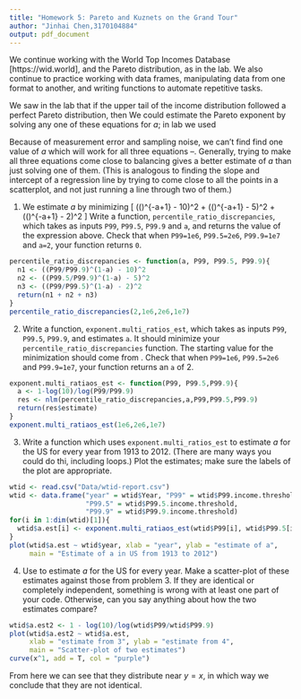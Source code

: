 ```yaml
---
title: "Homework 5: Pareto and Kuznets on the Grand Tour"
author: "Jinhai Chen,3170104884"
output: pdf_document
---
```


We continue working with the World Top Incomes Database [https://wid.world], and the Pareto distribution, as in the lab.  We also continue to practice working with data frames, manipulating data from one format to another, and writing functions to automate repetitive tasks.

We saw in the lab that if the upper tail of the income distribution followed a perfect Pareto distribution, then
\begin{eqnarray}
\label{eqn:1percent-vs-0.1-percent}
\left(\frac{P99}{P99.9}\right)^{-a+1}  & = & 10\\
\left(\frac{P99.5}{P99.9}\right)^{-a+1} & = & 5\\
\left(\frac{P99}{P99.5}\right)^{-a+1} & = & 2
\label{eqn:1percent-vs-0.5-percent}
\end{eqnarray}
We could estimate the Pareto exponent by solving any one of these equations for $a$; in lab we used
\begin{equation}
a = 1 - \frac{\log{10}}{\log{(P99/P99.9)}} ~,
\label{eqn:exponent-from-quantile-ratio}
\end{equation}

Because of measurement error and sampling noise, we can't find find one value of $a$ which will work for all three equations \eqref{eqn:1percent-vs-0.1-percent}--\eqref{eqn:1percent-vs-0.5-percent}.  Generally, trying to make all three equations come close to balancing gives a better estimate of $a$ than just solving one of them.  (This is analogous to finding the slope and intercept of a regression line by trying to come close to all the points in a scatterplot, and not just running a line through two of them.)


1. We estimate $a$ by minimizing
\[
\left(\left(\frac{P99}{P99.9}\right)^{-a+1} - 10\right)^2 + \left(\left(\frac{P99.5}{P99.9}\right)^{-a+1} - 5\right)^2 +  \left(\left(\frac{P99}{P99.5}\right)^{-a+1} - 2\right)^2
\]
Write a function, `percentile_ratio_discrepancies`, which takes as inputs `P99`, `P99.5`, `P99.9` and `a`, and returns the value of the expression above.  Check that when `P99=1e6`, `P99.5=2e6`, `P99.9=1e7` and `a=2`, your function returns `0`.
```r
percentile_ratio_discrepancies <- function(a, P99, P99.5, P99.9){
  n1 <- ((P99/P99.9)^(1-a) - 10)^2
  n2 <- ((P99.5/P99.9)^(1-a) - 5)^2
  n3 <- ((P99/P99.5)^(1-a) - 2)^2
  return(n1 + n2 + n3)
}
percentile_ratio_discrepancies(2,1e6,2e6,1e7)
```

2. Write a function, `exponent.multi_ratios_est`, which takes as inputs `P99`, `P99.5`, `P99.9`, and estimates `a`.  It should minimize your `percentile_ratio_discrepancies` function.  The starting value for the minimization should come from \eqref{eqn:exponent-from-quantile-ratio}.  Check that when `P99=1e6`, `P99.5=2e6` and `P99.9=1e7`, your function returns an `a` of 2.
```r
exponent.multi_ratiaos_est <- function(P99, P99.5,P99.9){
  a <- 1-log(10)/log(P99/P99.9)
  res <- nlm(percentile_ratio_discrepancies,a,P99,P99.5,P99.9)
  return(res$estimate)
}
exponent.multi_ratiaos_est(1e6,2e6,1e7)
```

3. Write a function which uses  `exponent.multi_ratios_est` to estimate $a$ for the US for every year from 1913 to 2012.  (There are many ways you could do thi, including loops.)  Plot the estimates; make sure the labels of the plot are appropriate.
```r
wtid <- read.csv("Data/wtid-report.csv")
wtid <- data.frame("year" = wtid$Year, "P99" = wtid$P99.income.threshold,
                   "P99.5" = wtid$P99.5.income.threshold,
                   "P99.9" = wtid$P99.9.income.threshold)
for(i in 1:dim(wtid)[1]){
  wtid$a.est[i] <- exponent.multi_ratiaos_est(wtid$P99[i], wtid$P99.5[i], wtid$P99.9[i])
}
plot(wtid$a.est ~ wtid$year, xlab = "year", ylab = "estimate of a", 
     main = "Estimate of a in US from 1913 to 2012")
```

4. Use \eqref{eqn:exponent-from-quantile-ratio} to estimate $a$ for the US for every year.  Make a scatter-plot of these estimates against those from problem 3.  If they are identical or completely independent, something is wrong with at least one part of your code.  Otherwise, can you say anything about how the two estimates compare?
```r
wtid$a.est2 <- 1 - log(10)/log(wtid$P99/wtid$P99.9)
plot(wtid$a.est2 ~ wtid$a.est,
     xlab = "estimate from 3", ylab = "estimate from 4",
     main = "Scatter-plot of two estimates")
curve(x^1, add = T, col = "purple")
```
From here we can see that they distribute near $y=x$, in which way we conclude that they are not identical.